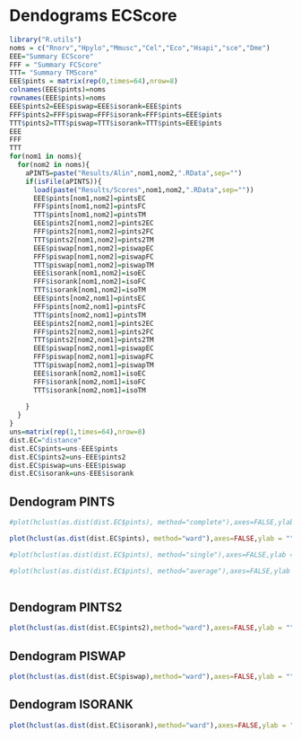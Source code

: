 Dendograms ECScore
========================================================


```r
library("R.utils")
noms = c("Rnorv","Hpylo","Mmusc","Cel","Eco","Hsapi","sce","Dme")
EEE="Summary ECScore"
FFF = "Summary FCScore"
TTT= "Summary TMScore"
EEE$pints = matrix(rep(0,times=64),nrow=8)
colnames(EEE$pints)=noms
rownames(EEE$pints)=noms
EEE$pints2=EEE$piswap=EEE$isorank=EEE$pints
FFF$pints2=FFF$piswap=FFF$isorank=FFF$pints=EEE$pints
TTT$pints2=TTT$piswap=TTT$isorank=TTT$pints=EEE$pints
EEE
FFF
TTT
for(nom1 in noms){
  for(nom2 in noms){
    aPINTS=paste("Results/Alin",nom1,nom2,".RData",sep="")
    if(isFile(aPINTS)){
      load(paste("Results/Scores",nom1,nom2,".RData",sep=""))  
      EEE$pints[nom1,nom2]=pintsEC
      FFF$pints[nom1,nom2]=pintsFC
      TTT$pints[nom1,nom2]=pintsTM
      EEE$pints2[nom1,nom2]=pints2EC
      FFF$pints2[nom1,nom2]=pints2FC
      TTT$pints2[nom1,nom2]=pints2TM
      EEE$piswap[nom1,nom2]=piswapEC
      FFF$piswap[nom1,nom2]=piswapFC
      TTT$piswap[nom1,nom2]=piswapTM
      EEE$isorank[nom1,nom2]=isoEC
      FFF$isorank[nom1,nom2]=isoFC
      TTT$isorank[nom1,nom2]=isoTM
      EEE$pints[nom2,nom1]=pintsEC
      FFF$pints[nom2,nom1]=pintsFC
      TTT$pints[nom2,nom1]=pintsTM
      EEE$pints2[nom2,nom1]=pints2EC
      FFF$pints2[nom2,nom1]=pints2FC
      TTT$pints2[nom2,nom1]=pints2TM
      EEE$piswap[nom2,nom1]=piswapEC
      FFF$piswap[nom2,nom1]=piswapFC
      TTT$piswap[nom2,nom1]=piswapTM
      EEE$isorank[nom2,nom1]=isoEC
      FFF$isorank[nom2,nom1]=isoFC
      TTT$isorank[nom2,nom1]=isoTM
      
    }
  }
}
uns=matrix(rep(1,times=64),nrow=8)
dist.EC="distance"
dist.EC$pints=uns-EEE$pints
dist.EC$pints2=uns-EEE$pints2
dist.EC$piswap=uns-EEE$piswap
dist.EC$isorank=uns-EEE$isorank

```


<h2>Dendogram PINTS</h2>
```r
#plot(hclust(as.dist(dist.EC$pints), method="complete"),axes=FALSE,ylab = "")
```

```r

plot(hclust(as.dist(dist.EC$pints), method="ward"),axes=FALSE,ylab = "")
```

```r

#plot(hclust(as.dist(dist.EC$pints), method="single"),axes=FALSE,ylab = "")
```

```r

#plot(hclust(as.dist(dist.EC$pints), method="average"),axes=FALSE,ylab = "")
                    
```

<h2>Dendogram PINTS2</h2>
```r
plot(hclust(as.dist(dist.EC$pints2),method="ward"),axes=FALSE,ylab = "")
```

<h2>Dendogram PISWAP</h2>
```r
plot(hclust(as.dist(dist.EC$piswap),method="ward"),axes=FALSE,ylab = "")
```

<h2>Dendogram ISORANK</h2>
```r
plot(hclust(as.dist(dist.EC$isorank),method="ward"),axes=FALSE,ylab = "")
```

